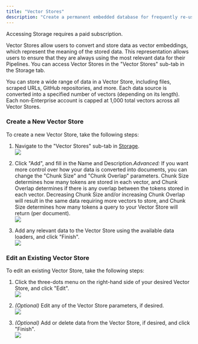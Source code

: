 ```yaml
---
title: "Vector Stores"
description: "Create a permanent embedded database for frequently re-used data."
---
```


<Note>
    Accessing Storage requires a paid subscription.
</Note>

Vector Stores allow users to convert and store data as vector embeddings, which represent the meaning of the stored data. This representation allows users to ensure that they are always using the most relevant data for their Pipelines. You can access Vector Stores in the "Vector Stores" sub-tab in the Storage tab.

You can store a wide range of data in a Vector Store, including files, scraped URLs, GitHub repositories, and more. Each data source is converted into a specified number of vectors (depending on its length). Each non-Enterprise account is capped at 1,000 total vectors across all Vector Stores.

### Create a New Vector Store

To create a new Vector Store, take the following steps:

1. Navigate to the "Vector Stores" sub-tab in [Storage](/vectorshift/platform/storage).  
![](/images/5.gif)

2. Click "Add", and fill in the Name and Description._Advanced:_ If you want more control over how your data is converted into documents, you can change the "Chunk Size" and "Chunk Overlap" parameters. Chunk Size determines how many tokens are stored in each vector, and Chunk Overlap determines if there is any overlap between the tokens stored in each vector. Decreasing Chunk Size and/or increasing Chunk Overlap will result in the same data requiring more vectors to store, and Chunk Size determines how many tokens a query to your Vector Store will return (per document).  
![](/images/6.gif)

3. Add any relevant data to the Vector Store using the available data loaders, and click "Finish".  
![](/images/7.gif)

### Edit an Existing Vector Store

To edit an existing Vector Store, take the following steps:

1. Click the three-dots menu on the right-hand side of your desired Vector Store, and click "Edit".  
![](/images/8.gif)

2. _(Optional)_ Edit any of the Vector Store parameters, if desired.  
![](/images/9.gif)

3. _(Optional)_ Add or delete data from the Vector Store, if desired, and click "Finish".  
![](/images/10.gif)